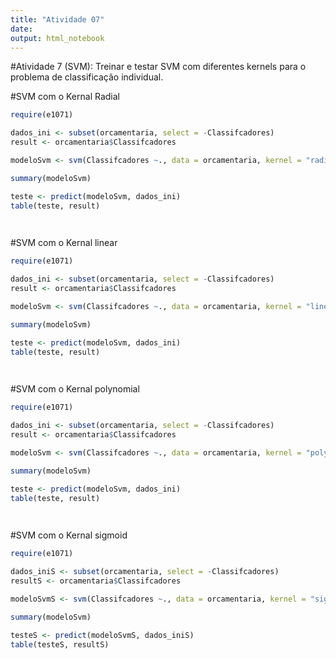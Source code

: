 ```yaml
---
title: "Atividade 07"
date:
output: html_notebook
---
```


#Atividade 7 (SVM): Treinar e testar SVM com diferentes kernels para o problema de classificação individual.

#SVM com o Kernal Radial
````r

require(e1071)

dados_ini <- subset(orcamentaria, select = -Classifcadores)
result <- orcamentaria$Classifcadores

modeloSvm <- svm(Classifcadores ~., data = orcamentaria, kernel = "radial")

summary(modeloSvm)

````



````r

teste <- predict(modeloSvm, dados_ini)
table(teste, result)

 
````

#SVM com o Kernal linear

````r

require(e1071)

dados_ini <- subset(orcamentaria, select = -Classifcadores)
result <- orcamentaria$Classifcadores

modeloSvm <- svm(Classifcadores ~., data = orcamentaria, kernel = "linear")

summary(modeloSvm)

````



````r

teste <- predict(modeloSvm, dados_ini)
table(teste, result)

 
````
#SVM com o Kernal polynomial

````r

require(e1071)

dados_ini <- subset(orcamentaria, select = -Classifcadores)
result <- orcamentaria$Classifcadores

modeloSvm <- svm(Classifcadores ~., data = orcamentaria, kernel = "polynomial")

summary(modeloSvm)

````



````r

teste <- predict(modeloSvm, dados_ini)
table(teste, result)

 
````
#SVM com o Kernal sigmoid

````r

require(e1071)

dados_iniS <- subset(orcamentaria, select = -Classifcadores)
resultS <- orcamentaria$Classifcadores

modeloSvmS <- svm(Classifcadores ~., data = orcamentaria, kernel = "sigmoid")

summary(modeloSvm)

````



````r

testeS <- predict(modeloSvmS, dados_iniS)
table(testeS, resultS)

 
````

